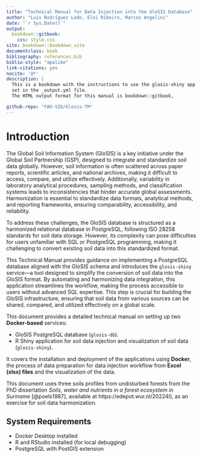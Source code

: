 ```yaml
---
title: "Technical Manual for Data Injection into the GloSIS Database"
author: "Luis Rodríguez Lado, Eloi Ribeiro, Marcos Angelini"
date: "`r Sys.Date()`"
output: 
  bookdown::gitbook:
    css: style.css
site: bookdown::bookdown_site
documentclass: book
bibliography: references.bib
biblio-style: "apalike"
link-citations: yes
nocite: '@*'
description: |
  This is a bookdown with the instructions to use the glosis-shiny app to inject data into postgres.
  set in the _output.yml file.
  The HTML output format for this manual is bookdown::gitbook,

github-repo: "FAO-SID/Glosis-TM"
---
```



# **Introduction**

The Global Soil Information System (GloSIS) is a key initiative under the Global Soil Partnership (GSP), designed to integrate and standardize soil data globally. However, soil information is often scattered across paper reports, scientific articles, and national archives, making it difficult to access, compare, and utilize effectively. Additionally, variability in laboratory analytical procedures, sampling methods, and classification systems leads to inconsistencies that hinder accurate global assessments. Harmonization is essential to standardize data formats, analytical methods, and reporting frameworks, ensuring comparability, accessibility, and reliability.

To address these challenges, the GloSIS database is structured as a harmonized relational database in PostgreSQL, following ISO 28258 standards for soil data storage. However, its complexity can pose difficulties for users unfamiliar with SQL or PostgreSQL programming, making it challenging to convert existing soil data into this standardized format.

This Technical Manual provides guidance on implementing a PostgreSQL database aligned with the GloSIS schema and introduces the `glosis-shiny` service—a tool designed to simplify the conversion of soil data into the GloSIS format. By automating and harmonizing data integration, this application streamlines the workflow, making the process accessible to users without advanced SQL expertise. This step is crucial for building the GloSIS infrastructure, ensuring that soil data from various sources can be shared, compared, and utilized effectively on a global scale.

This document provides a detailed technical manual on setting up two **Docker-based** services: 

- GloSIS PostgreSQL database (`glosis-db`).
- R Shiny application for soil data injection and visualization of soil data (`glosis-shiny`). 

It covers the installation and deployment of the applications using **Docker**, the process of data preparation for data injection workflow from **Excel (xlsx) files** and the visualization of the data.

This document uses three soils profiles from undisturbed forests from the PhD dissertation *Soils, water and nutrients in a forest ecosystem in Suriname* [@poels1987], available at https://edepot.wur.nl/202240, as an exercise for soil data harmonization. 


## System Requirements
- Docker Desktop installed
- R and RStudio installed (for local debugging)
- PostgreSQL with PostGIS extension



